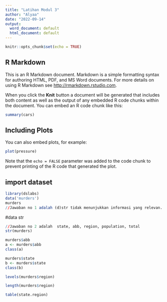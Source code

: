 ---
title: "Latihan Modul 3"
author: "Alyaa"
date: "2022-09-14"
output:
  word_document: default
  html_document: default
---

```{r setup, include=FALSE}
knitr::opts_chunk$set(echo = TRUE)
```

## R Markdown

This is an R Markdown document. Markdown is a simple formatting syntax for authoring HTML, PDF, and MS Word documents. For more details on using R Markdown see <http://rmarkdown.rstudio.com>.

When you click the **Knit** button a document will be generated that includes both content as well as the output of any embedded R code chunks within the document. You can embed an R code chunk like this:

```{r cars}
summary(cars)
```

## Including Plots

You can also embed plots, for example:

```{r pressure, echo=FALSE}
plot(pressure)
```

Note that the `echo = FALSE` parameter was added to the code chunk to prevent printing of the R code that generated the plot.


## import dataset
```{r}
library(dslabs)
data('murders')
murders
//Jawaban no 1 adalah (d)str tidak menunjukkan informasi yang relevan.
```

#data str
```{r}
//Jawaban no 2 adalah  state, abb, region, population, total
str(murders)
```

```{r}
murders$abb
a <- murders$abb
class(a)
```
```{r}
murders$state
b <- murders$state
class(b)
```
```{r}
levels(murders$region)
```
```{r}
length(murders$region)
```
```{r}
table(state.region)
```



